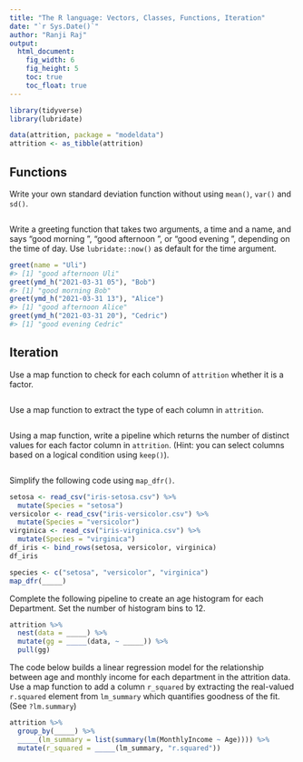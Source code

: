 ---
title: "The R language: Vectors, Classes, Functions, Iteration"
date: "`r Sys.Date()`"
author: "Ranji Raj"
output: 
  html_document:
    fig_width: 6
    fig_height: 5
    toc: true
    toc_float: true
---

```{r setup}
library(tidyverse)
library(lubridate)

data(attrition, package = "modeldata")
attrition <- as_tibble(attrition)
```

## Functions

Write your own standard deviation function without using `mean()`, `var()` and `sd()`.

```{r}

```


Write a greeting function that takes two arguments, a time and a name, and says "good morning <name>", "good afternoon <name>", or "good evening <name>", depending on the time of day. 
Use `lubridate::now()` as default for the time argument.

```{r}

greet(name = "Uli")
#> [1] "good afternoon Uli"
greet(ymd_h("2021-03-31 05"), "Bob")
#> [1] "good morning Bob"
greet(ymd_h("2021-03-31 13"), "Alice")
#> [1] "good afternoon Alice"
greet(ymd_h("2021-03-31 20"), "Cedric")
#> [1] "good evening Cedric"
```


## Iteration

Use a map function to check for each column of `attrition` whether it is a factor.

```{r attrition-is-factor}

```

Use a map function to extract the type of each column in `attrition`.

```{r}

```

Using a map function, write a pipeline which returns the number of distinct values for each factor column in `attrition`. (Hint: you can select columns based on a logical condition using `keep()`).

```{r}

```

Simplify the following code using `map_dfr()`.

```{r}
setosa <- read_csv("iris-setosa.csv") %>%
  mutate(Species = "setosa")
versicolor <- read_csv("iris-versicolor.csv") %>%
  mutate(Species = "versicolor")
virginica <- read_csv("iris-virginica.csv") %>%
  mutate(Species = "virginica")
df_iris <- bind_rows(setosa, versicolor, virginica)
df_iris
```

```{r}
species <- c("setosa", "versicolor", "virginica")
map_dfr(_____)
```

Complete the following pipeline to create an age histogram for each Department. 
Set the number of histogram bins to 12.

```{r}
attrition %>%
  nest(data = _____) %>%
  mutate(gg = _____(data, ~ _____)) %>%
  pull(gg)
```

The code below builds a linear regression model for the relationship between age and monthly income for each department in the attrition data. 
Use a map function to add a column `r_squared` by extracting the real-valued `r.squared` element from `lm_summary` which quantifies goodness of the fit. (See `?lm.summary`)

```{r}
attrition %>%
  group_by(_____) %>%
  _____(lm_summary = list(summary(lm(MonthlyIncome ~ Age)))) %>%
  mutate(r_squared = _____(lm_summary, "r.squared"))
```


